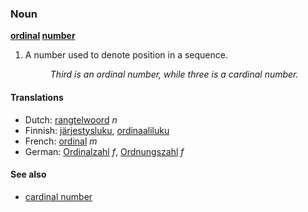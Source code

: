 ===Noun===
'''[[ordinal]] [[number]]'''

# A number used to denote position in a sequence.
#: ''Third is an ordinal number, while three is a cardinal number.''

====Translations====
*Dutch: [[rangtelwoord]] ''n''
*Finnish: [[järjestysluku]], [[ordinaaliluku]]
*French: [[ordinal]] ''m''
*German: [[Ordinalzahl]] ''f'', [[Ordnungszahl]] ''f''

====See also====
*[[cardinal number]]